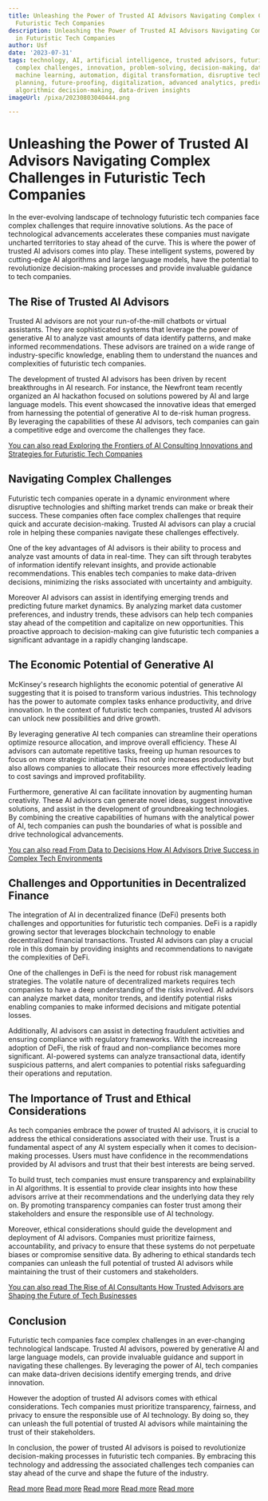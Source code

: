 ```yaml
---
title: Unleashing the Power of Trusted AI Advisors Navigating Complex Challenges in
  Futuristic Tech Companies
description: Unleashing the Power of Trusted AI Advisors Navigating Complex Challenges
  in Futuristic Tech Companies
author: Usf
date: '2023-07-31'
tags: technology, AI, artificial intelligence, trusted advisors, futuristic tech companies,
  complex challenges, innovation, problem-solving, decision-making, data analysis,
  machine learning, automation, digital transformation, disruptive technologies, strategic
  planning, future-proofing, digitalization, advanced analytics, predictive modeling,
  algorithmic decision-making, data-driven insights
imageUrl: /pixa/20230803040444.png

---
```

# Unleashing  the Power of Trusted AI Advisors Navigating Complex  Challenges in Futuristic Tech Companies

In the  ever-evolving landscape  of technology futuristic tech companies face complex challenges that require innovative solutions.  As the pace of technological  advancements accelerates these companies  must navigate uncharted territories to  stay  ahead  of  the curve. This is where the power of trusted AI advisors comes into play. These intelligent systems, powered by cutting-edge AI  algorithms and large language models, have  the potential to revolutionize decision-making processes and provide invaluable guidance to tech  companies.

## The Rise  of Trusted AI Advisors

Trusted AI advisors are not your run-of-the-mill chatbots  or virtual assistants. They are sophisticated  systems that leverage the power of generative AI to analyze vast amounts of data identify patterns, and  make informed recommendations. These advisors are trained on a wide range  of industry-specific  knowledge, enabling them to understand the nuances and complexities of futuristic tech companies.

The development of  trusted AI advisors has been  driven by recent breakthroughs in AI research. For instance, the Newfront team recently organized an AI hackathon focused on solutions powered by AI and large language models. This event showcased the innovative ideas that emerged from harnessing the  potential of generative  AI to de-risk  human progress. By leveraging the capabilities of these AI advisors, tech companies can gain a competitive edge and  overcome the  challenges  they face.

[You can also read Exploring the  Frontiers of AI Consulting Innovations and Strategies for  Futuristic  Tech Companies](Exploring%20the%20Frontiers%20of%20AI%20Consulting%20Innovations%20and%20Strategies%20for%20Futuristic%20Tech%20Companies)


## Navigating Complex  Challenges

Futuristic tech companies operate in a dynamic environment  where disruptive technologies and shifting market  trends can make or break their success. These companies often face complex challenges that  require quick and accurate decision-making. Trusted AI advisors can play a crucial role in helping these companies navigate these  challenges effectively.

One of the key advantages of AI advisors is their ability to process and analyze vast amounts of data  in real-time. They can sift through terabytes of information identify relevant  insights, and provide actionable recommendations.  This enables tech companies to make  data-driven decisions, minimizing the risks associated with  uncertainty and ambiguity.

Moreover AI  advisors can assist in identifying emerging trends and predicting future market dynamics. By analyzing market data customer  preferences,  and industry trends, these advisors can help tech companies stay ahead of the competition and capitalize on new opportunities. This proactive approach  to decision-making can give futuristic tech companies a significant advantage in a rapidly  changing landscape.

## The Economic  Potential of Generative AI

McKinsey's research highlights the economic potential of generative AI suggesting that it is poised to transform various industries. This technology has the power to automate complex tasks enhance productivity, and drive innovation. In the  context of futuristic tech companies, trusted AI advisors can unlock new  possibilities and  drive growth.

By leveraging generative AI tech companies can streamline their operations optimize resource allocation, and improve overall efficiency. These AI advisors can automate repetitive tasks, freeing up human resources to focus on more strategic initiatives. This  not only increases productivity but also  allows companies to allocate their resources more effectively leading to cost savings and improved profitability.

Furthermore,  generative AI can facilitate innovation  by augmenting human creativity. These AI  advisors can generate novel ideas, suggest  innovative solutions, and assist in the development of groundbreaking technologies. By combining the creative capabilities  of humans with the analytical  power of  AI, tech companies can push the boundaries of what is possible and drive  technological  advancements.

[You can also read From  Data to Decisions How AI Advisors Drive Success in  Complex Tech Environments](From%20Data%20to%20Decisions%20How%20AI%20Advisors%20Drive%20Success%20in%20Complex%20Tech%20Environments)


## Challenges and Opportunities  in Decentralized Finance

The integration of AI in  decentralized finance (DeFi) presents both challenges and opportunities for futuristic tech  companies. DeFi is a rapidly growing sector  that leverages  blockchain technology to enable decentralized financial transactions. Trusted AI advisors can play a crucial role in this domain by  providing insights and recommendations to navigate the  complexities of DeFi.

One of the challenges in DeFi is the need for robust risk management strategies.  The volatile nature of decentralized markets requires tech companies to have a deep  understanding of the risks involved. AI advisors can analyze market data, monitor trends, and identify potential risks enabling companies to make informed decisions  and mitigate potential losses.

Additionally, AI advisors can assist in detecting fraudulent activities and ensuring compliance with regulatory frameworks. With the increasing adoption of DeFi, the risk of fraud and non-compliance becomes more significant. AI-powered systems can analyze transactional data, identify suspicious  patterns, and alert companies to potential  risks  safeguarding their operations and reputation.

## The  Importance of  Trust and Ethical Considerations

As tech companies embrace the power of trusted  AI advisors, it is crucial to address the ethical considerations associated with their use. Trust is a fundamental aspect of  any  AI system especially when it comes to decision-making processes. Users must have confidence in the recommendations provided by AI advisors and  trust that their best interests are being served.

To build trust, tech companies must ensure transparency and explainability  in AI algorithms. It is essential to provide clear  insights into how these advisors  arrive at their recommendations and the underlying  data they rely  on. By promoting  transparency companies can  foster trust among their  stakeholders and ensure the responsible use of AI  technology.

Moreover, ethical considerations should guide the development and deployment of  AI advisors. Companies must prioritize fairness, accountability, and privacy to ensure that these  systems do not perpetuate biases or compromise sensitive data. By adhering to ethical standards tech companies  can  unleash the full potential  of trusted AI advisors while maintaining the trust of  their customers and stakeholders.

[You can also read The Rise of AI Consultants How Trusted Advisors are Shaping the Future of Tech Businesses](The%20Rise%20of%20AI%20Consultants%20How%20Trusted%20Advisors%20are%20Shaping%20the%20Future%20of%20Tech%20Businesses)


## Conclusion

Futuristic tech companies face complex challenges in  an ever-changing technological landscape. Trusted AI advisors, powered by generative AI and large language models, can provide invaluable guidance and support in  navigating these challenges. By leveraging the power of AI, tech companies can make data-driven decisions identify emerging trends, and drive  innovation.

However the adoption of trusted AI advisors comes with ethical considerations. Tech companies must prioritize transparency, fairness, and privacy to ensure the responsible use of AI technology. By doing so,  they can  unleash  the full potential of trusted AI advisors while maintaining the trust of their stakeholders.

In conclusion, the power of trusted AI advisors is poised to revolutionize decision-making processes in futuristic tech companies. By embracing this technology and addressing the associated challenges tech companies can  stay ahead of  the curve and shape the  future of the industry.

[Read more](https://www.newfront.com/blog/newfront-ai-hackathon)
[Read more](https://www.minddigital.com/unleashing-the-power-of-ai-exploring-the-latest-breakthroughs/)
[Read more](https://www.mckinsey.com/capabilities/mckinsey-digital/our-insights/the-economic-potential-of-generative-ai-the-next-productivity-frontier)
[Read more](https://www.nasdaq.com/articles/unleashing-the-power-of-ai-in-decentralized-finance-opportunities-and-challenges)
[Read more](https://www.salesforce.com/news/press-releases/2023/06/12/ai-cloud-news/)